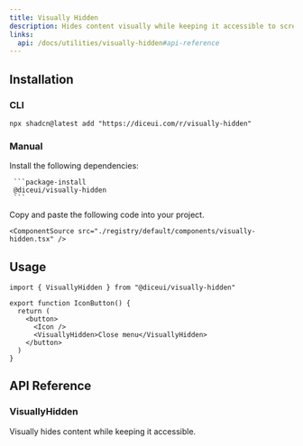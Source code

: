 ```yaml
---
title: Visually Hidden
description: Hides content visually while keeping it accessible to screen readers.
links:
  api: /docs/utilities/visually-hidden#api-reference
---
```


## Installation

### CLI

```package-install
npx shadcn@latest add "https://diceui.com/r/visually-hidden"
```

### Manual

<Steps>
  <Step>
     Install the following dependencies:

     ```package-install
     @diceui/visually-hidden
     ```
  </Step>

  <Step>
    Copy and paste the following code into your project.

    <ComponentSource src="./registry/default/components/visually-hidden.tsx" />
  </Step>
</Steps>

## Usage

```tsx
import { VisuallyHidden } from "@diceui/visually-hidden"

export function IconButton() {
  return (
    <button>
      <Icon />
      <VisuallyHidden>Close menu</VisuallyHidden>
    </button>
  )
}
```

## API Reference

### VisuallyHidden

Visually hides content while keeping it accessible.

<AutoTypeTable
  path="./types/docs/utilities.ts"
  name="VisuallyHiddenProps"
/>
